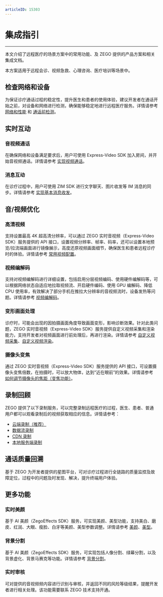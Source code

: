 ```yaml
---
articleID: 15303
---
```

# 集成指引

- - -

本文介绍了远程医疗的场景方案中的常用功能、及 ZEGO 提供的产品方案和相关集成文档。

本方案适用于远程会诊、视频急救、心理咨询、医疗培训等场景中。

## 检查网络和设备

为保证诊疗通话过程的稳定性，提升医生和患者的使用体验，建议开发者在通话开始之前，对设备和网络进行检测，确保能够稳定地进行远程医疗服务。详情请参考 [网络和性能](https://doc-zh.zego.im/article/6643) 和 [通话前检测](https://doc-zh.zego.im/article/12053)。


## 实时互动

### 音视频通话

在确保网络和设备满足要求后，用户可使用 Express-Video SDK 加入房间，并开始音视频通话。详情请参考 [实现视频通话](https://doc-zh.zego.im/article/7628)。

### 消息互动

在诊疗过程中，用户可使用 ZIM SDK 进行文字聊天、图片收发等 IM 消息的同步。详情请参考 [实现基本消息收发](https://doc-zh.zego.im/article/11567)。

## 音/视频优化

### 高清视频

支持设置最高 4K 超高清分辨率，可以通过 ZEGO 实时音视频（Express-Video SDK）服务提供的 API 接口，设置视频分辨率、帧率、码率，还可以设置本地预览/拉流端画面进行镜像展示，高度还原视频画面细节，确保医生和患者远程诊疗时的体验。详情请参考 [常用视频配置](https://doc-zh.zego.im/article/10365)。

### 视频编解码

支持对视频编解码进行详细设置，包括启用分层视频编码、使用硬件编解码等，可以根据网络状态自适应地拉取视频流、开启硬件编码、使用 GPU 编解码、降低 CPU 使用率，有效解决了部分手机在推拉大分辨率的音视频流时，设备发热等问题。详情请参考 [视频编解码](https://doc-zh.zego.im/article/4431)。

### 变形画面处理

诊疗时，可能会出现的因拍摄画面角度导致画面变形，影响诊断效果。针对此类问题，ZEGO 实时音视频（Express-Video SDK）服务提供自定义视频采集和渲染能力，支持开发者对视频画面进行前处理后，再进行渲染。详情请参考 [自定义视频采集](https://doc-zh.zego.im/article/3676)、[自定义视频渲染](https://doc-zh.zego.im/article/3673)。

### 摄像头变焦

通过 ZEGO 实时音视频（Express-Video SDK）服务提供的 API 接口，可设置摄像头变焦倍数，在拍摄时，可以放大物体，达到“近在眼前”的效果。详情请参考 [如何调节摄像头的焦距（变焦功能）](https://doc-zh.zego.im/faq/express_adjust_focal?product=ExpressVideo)。


## 录制回顾

ZEGO 提供了以下录制服务，可以完整录制远程医疗的过程，医生、患者、普通用户都可以观看录制后的视频获取相应的信息。详情请参考：

- [云端录制（推荐）](https://doc-zh.zego.im/article/6205)
- [数据流录制](https://doc-zh.zego.im/article/10283)
- [CDN 录制](https://doc-zh.zego.im/article/8834)
- [本地服务端录制](https://doc-zh.zego.im/article/2200)


## 通话质量回溯

基于 ZEGO 为开发者提供的星图平台，可对诊疗过程进行全链路的质量监控及故障定位，过程中的问题及时发现、解决，提升终端用户体验。


## 更多功能

### 实时美颜

基于 AI 美颜（ZegoEffects SDK）服务，可实现美颜、美型功能，支持美白、磨皮、红润、大眼、瘦脸、白牙等美颜、美型参数调整。详情请参考 [美颜](https://doc-zh.zego.im/article/9637)、[美型](https://doc-zh.zego.im/article/9641)。

### 背景分割

基于 AI 美颜（ZegoEffects SDK）服务，可实现包括人像分割、绿幕分割，以及背景虚化、背景马赛克等功能。详情请参考 [背景分割](https://doc-zh.zego.im/article/9645)。

### 实时审核

可对提供的音视频频内容进行识别与审核，并返回不同的风险等级结果，提醒开发者进行相关处理。该功能需要联系 ZEGO 技术支持开通。
